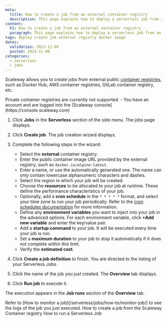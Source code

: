 ```yaml
---
meta:
  title: How to create a job from an external container registry
  description: This page explains how to deploy a serverless job from an external registry
content:
  h1: How to create a job from an external container registry
  paragraph: This page explains how to deploy a serverless job from an external registry
tags: deploy create job external registry docker image
dates:
  validation: 2023-11-09
  posted: 2023-11-09
categories:
  - serverless
  - jobs
---
```


Scaleway allows you to create jobs from external public [container registries](/containers/container-registry/concepts/#registry), such as Docker Hub, AWS container registries, GitLab container registry, etc.

<Message type="note">
  Private container registries are currently not supported.
</Message>

<Macro id="iam-requirements" />

<Message type="requirement">
  - You have an account and are logged into the [Scaleway console](https://console.scaleway.com)
</Message>

1. Click **Jobs** in the **Serverless** section of the side menu. The jobs page displays.

2. Click **Create job**. The job creation wizard displays.

3. Complete the following steps in the wizard:
    - Select the **external** container registry.
    - Enter the public container image URL provided by the external registry, such as `docker.io/alpine:latest`.
    - Enter a name, or use the automatically generated one. The name can only contain lowercase alphanumeric characters and dashes.
    - Select the region in which your job will be created.
    - Choose the **resources** to be allocated to your job at runtime. These define the performance characteristics of your job.
    - Optionally, add a **cron schedule** in the `* * * * *` format, and select your time zone to run your job periodically. Refer to the [cron schedules documentation](/serverless/jobs/reference-content/cron-schedules/) for more information.
    - Define any **environment variables** you want to inject into your job in the advanced options. For each environment variable, click **+Add new variable** and enter the key/value pair.
    - Add a **startup command** to your job. It will be executed every time your job is run.
    - Set a **maximum duration** to your job to stop it automatically if it does not complete within this limit.
    - Verify the **estimated cost**.
4. Click **Create a job definition** to finish. You are directed to the listing of your Serverless Jobs.

5. Click the name of the job you just created. The **Overview** tab displays.

6. Click **Run job** to execute it.

The execution appears in the **Job runs** section of the **Overview** tab.

<Message type="note">
  Refer to [How to monitor a job](/serverless/jobs/how-to/monitor-job/) to see the logs of the job you just executed.
</Message>

<Navigation>
  <PreviousButton to="/serverless/jobs/how-to/create-job-from-scaleway-registry/">How to create a job from the Scaleway Container registry</PreviousButton>
  <NextButton to="/serverless/jobs/how-to/run-job/">How to run a Serverless Job</NextButton>
</Navigation>